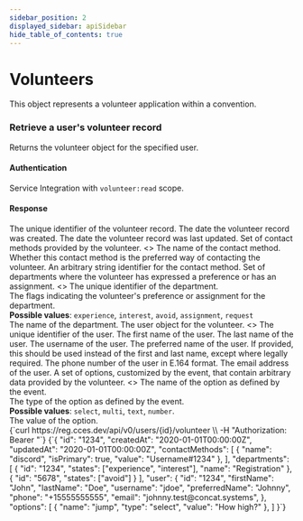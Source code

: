 ```yaml
---
sidebar_position: 2
displayed_sidebar: apiSidebar
hide_table_of_contents: true
---
```


# Volunteers

<splitColumn>
  <div>
    This object represents a volunteer application within a convention. 
  </div>
  <restList>
    <restElement method='GET' path='/api/v0/users/{id}/volunteer' anchor='retrieve-a-users-volunteer-record' />
  </restList>
</splitColumn>

### Retrieve a user's volunteer record
<splitColumn>
  <div>
    <p>Returns the volunteer object for the specified user.</p>
    <h4>Authentication</h4>
    <div>
      <link to="/docs/api/gettingstarted/oauth">Service Integration</link> with <code>volunteer:read</code> scope.
    </div>
    <div style={{ marginBottom: '1.5rem' }} />
    <h4>Response</h4>
    <attribute id="ruvr-id" name="id" type="string" response>
      The unique identifier of the volunteer record.
    </attribute>
    <attribute id="ruvr-createdAt" name="createdAt" type="ISO-8601 Date" response>
      The date the volunteer record was created.
    </attribute>
    <attribute id="ruvr-updatedAt" name="updatedAt" type="ISO-8601 Date" response>
      The date the volunteer record was last updated.
    </attribute>
    <parentAttribute id="ruvr-contactMethods" name="contactMethods" type="Array of ContactMethod" response>
      <span>Set of contact methods provided by the volunteer.</span>
      <>
        <attribute id="ruvr-cm-name" name="name" type="string" response>
          The name of the contact method.
        </attribute>
        <attribute id="ruvr-cm-isPrimary" name="isPrimary" type="boolean" response>
          Whether this contact method is the preferred way of contacting the volunteer.
        </attribute>
        <attribute id="ruvr-cm-value" name="value" type="string" response>
          An arbitrary string identifier for the contact method.
        </attribute>
      </>
    </parentAttribute>
    <parentAttribute id="ruvr-departments" name="departments" type="Array of DepartmentAssignment" response>
      <span>Set of departments where the volunteer has expressed a preference or has an assignment.</span>
      <>
        <attribute id="ruvr-dpt-id" name="id" type="string" response>
          The unique identifier of the department.
        </attribute>
        <attribute id="ruvr-dpt-states" name="states" type="Array of strings" response>
          <div>The flags indicating the volunteer's preference or assignment for the department.</div>
          <div>
            <strong>Possible values</strong>: <code>experience</code>, <code>interest</code>, <code>avoid</code>, <code>assignment</code>, <code>request</code>
          </div>
        </attribute>
        <attribute id="ruvr-dpt-name" name="name" type="string" response>
          The name of the department.
        </attribute>
      </>
    </parentAttribute>
    <parentAttribute id="ruvr-user" name="user" type="User" response>
      <span>The user object for the volunteer.</span>
      <>
        <attribute id="ruvr-usr-id" name="id" type="string" response>
          The unique identifier of the user.
        </attribute>
        <attribute id="ruvr-usr-firstName" name="firstName" type="string" response>
          The first name of the user.
        </attribute>
        <attribute id="ruvr-usr-lastName" name="lastName" type="string" response>
          The last name of the user.
        </attribute>
        <attribute id="ruvr-usr-username" name="username" type="string" response>
          The username of the user.
        </attribute>
        <attribute id="ruvr-usr-preferredName" name="preferredName" type="string" optional response>
          The preferred name of the user. If provided, this should be used instead of the first and last name, except where legally required.
        </attribute>
        <attribute id="ruvr-usr-phone" name="phone" type="string" response>
          The phone number of the user in E.164 format.
        </attribute>
        <attribute id="ruvr-usr-email" name="email" type="string" response>
          The email address of the user.
        </attribute>
      </>
    </parentAttribute>
    <parentAttribute id="ruvr-options" name="options" type="Array of Option" response>
      <span>A set of options, customized by the event, that contain arbitrary data provided by the volunteer.</span>
      <>
        <attribute id="ruvr-opt-name" name="name" type="string" response>
          The name of the option as defined by the event.
        </attribute>
        <attribute id="ruvr-opt-type" name="type" type="string" response>
          <div>The type of the option as defined by the event.</div>
          <div>
            <strong>Possible values</strong>: <code>select</code>, <code>multi</code>, <code>text</code>, <code>number</code>.
          </div>
        </attribute>
        <attribute id="ruvr-opt-value" name="value" type="number, string, or Array of string" response>
          The value of the option.
        </attribute>
      </>
    </parentAttribute>
  </div>
  <div>
    <exampleBox method='GET' header='/api/v0/users/:id/volunteer' headerSubText='cURL'>
      {`curl https://reg.cces.dev/api/v0/users/{id}/volunteer \\
  -H "Authorization: Bearer <token>"`}
    </exampleBox>
    <exampleBox header='Response' headerSubText='application/json'>
      {`{
  "id": "1234",
  "createdAt": "2020-01-01T00:00:00Z",
  "updatedAt": "2020-01-01T00:00:00Z",
  "contactMethods": [
    {
      "name": "discord",
      "isPrimary": true,
      "value": "Username#1234"
    },
  ],
  "departments": [
    {
      "id": "1234",
      "states": ["experience", "interest"],
      "name": "Registration"
    },
    {
      "id": "5678",
      "states": ["avoid"]
    }
  ],
  "user": {
    "id": "1234",
    "firstName": "John",
    "lastName": "Doe",
    "username": "jdoe",
    "preferredName": "Johnny",
    "phone": "+15555555555",
    "email": "johnny.test@concat.systems",
  },
  "options": [
    {
      "name": "jump",
      "type": "select",
      "value": "How high?"
    },
  ]
}`}
    </exampleBox>
  </div>
</splitColumn>
